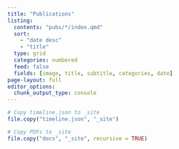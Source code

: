 ```yaml
---
title: "Publications"
listing:
  contents: "pubs/*/index.qmd"
  sort:
    - "date desc"
    - "title"
  type: grid
  categories: numbered
  feed: false
  fields: [image, title, subtitle, categories, date]
page-layout: full
editor_options: 
  chunk_output_type: console
---
```


```r
# Copy timeline.json to _site
file.copy("timeline.json", "_site")

# Copy PDFs to _site
file.copy("docs", "_site", recursive = TRUE)
```

<head>
    <link rel="stylesheet" href="https://unpkg.com/d3-milestones/build/d3-milestones.css">
    <script src="https://unpkg.com/d3-milestones/build/d3-milestones.min.js"></script>
</head>
  
<body>
    <div id="timeline"></div>
    
    <script>
        // Load data from JSON file
        fetch('timeline.json')
            .then(response => response.json())
            .then(data => {
                // Process the loaded data
                renderMilestones(data);
            });
        
        function renderMilestones(data) {
            milestones('#timeline')
                .mapping({
                    'timestamp': 'year',
                    'text': 'lab',
                    'url': 'url',
                    'textStyle': 'style'
                })
                .parseTime('%Y')
                .aggregateBy('year')
                .render(data);
        }
    </script>
</body>

